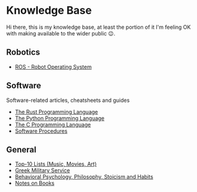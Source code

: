 = Knowledge Base =

Hi there, this is my knowledge base, at least the portion of it I'm feeling OK
with making available to the wider public 😉.

== Robotics ==

* [[software/ros/index.wiki|ROS - Robot Operating System]]

== Software ==

Software-related articles, cheatsheets and guides

* [[software/rust/index.wiki|The Rust Programming Language]]
* [[software/python/index.wiki|The Python Programming Language]]
* [[software/c-programming/index.wiki|The C Programming Language]]
* [[software-procedures/index.wiki|Software Procedures]]

== General ==

* [[top10/index.wiki|Top-10 Lists (Music, Movies, Art)]]
* [[military-service/index.wiki|Greek Military Service]]
* [[philosophy/index.wiki|Behavioral Psychology, Philosophy, Stoicism and Habits]]
* [[books/index.wiki|Notes on Books]]
